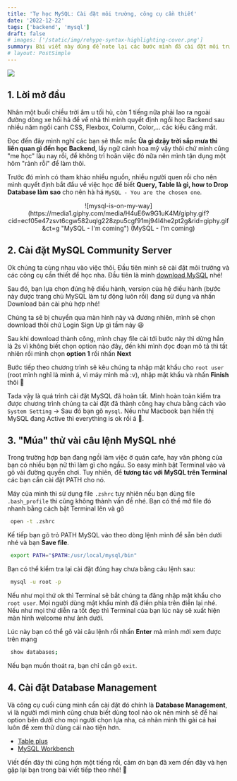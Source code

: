 ```yaml
---
title: 'Tự học MySQL: Cài đặt môi trường, công cụ cần thiết'
date: '2022-12-22'
tags: ['backend', 'mysql']
draft: false
# images: ['/static/img/rehype-syntax-highlighting-cover.png']
summary: Bài viết này dùng để note lại các bước mình đã cài đặt môi trường, công cụ cần thiết để phục vụ việc tự học MySQL. Đây cũng là sự khởi đầu cho việc tìm hiểu thêm lĩnh vực Backend của cá nhân mình.
# layout: PostSimple
---
```


<img
  className="inline"
  src="https://images.unsplash.com/photo-1501163268664-3fdf329d019f?ixlib=rb-4.0.3&ixid=MnwxMjA3fDB8MHxwaG90by1wYWdlfHx8fGVufDB8fHx8&auto=format&fit=crop&w=900&q=80"
/>

<TOCInline toc={props.toc} asDisclosure />

## 1. Lời mở đầu

Nhân một buổi chiều trời âm u tối hù, còn 1 tiếng nữa phải lao ra ngoài đường dòng xe hối hả để về nhà thì mình quyết định ngồi học Backend sau nhiều năm ngồi canh CSS, Flexbox, Column, Color,... các kiểu căng mắt.

Đọc đến đây mình nghĩ các bạn sẽ thắc mắc **Ủa gì dzậy trời sắp mưa thì liên quan gì đến học Backend**, lấy ngữ cảnh hoa mỹ vậy thôi chứ mình cũng "me học" lâu nay rồi, để không trì hoãn việc đó nữa nên mình tận dụng một hôm "rảnh rỗi" để làm thôi.

Trước đó mình có tham khảo nhiều nguồn, nhiều người quen rồi cho nên mình quyết định bắt đầu về việc học để biết **Query, Table là gì, how to Drop Database làm sao** cho nên hà há `MySQL - You are the chosen one`.

<center>
  ![mysql-is-on-my-way](https://media1.giphy.com/media/H4uE6w9G1uK4M/giphy.gif?cid=ecf05e47zsvt6cgw582uqlg228zpu5cgf91mj94l4he2pt2g&rid=giphy.gif&ct=g
  "MySQL - I'm coming") (MySQL - I'm coming)
</center>

## 2. Cài đặt MySQL Community Server

Ok chúng ta cùng nhau vào việc thôi. Đầu tiên mình sẽ cài đặt môi trường và các công cụ cần thiết để học nha. Đầu tiên là mình [download MySQL](https://dev.mysql.com/downloads/) nhé!

<CenterImageInBlog
  src="/static/images/Blog/cai-dat-mysql-community-server.png"
  alt="Cai dat MySQL community server"
/>

Sau đó, bạn lựa chọn đúng hệ điều hành, version của hệ điều hành (bước này được trang chủ MySQL làm tự động luôn rồi) đang sử dụng và nhấn Download bản cài phù hợp nhé!

<CenterImageInBlog
  src="/static/images/Blog/select-install-mysql-verson.png"
  alt="Lua chon ban cai dat MySQL community server"
/>

Chúng ta sẽ bị chuyển qua màn hình này và đương nhiên, mình sẽ chọn download thôi chứ Login Sign Up gì tầm này 😆

<CenterImageInBlog
  src="/static/images/Blog/skip-authen-mysql.png"
  alt="Skip authentication MySQL"
/>

Sau khi download thành công, mình chạy file cài tới bước này thì dừng hẳn là 2s vì không biết chọn option nào đây, đến khi mình đọc đoạn mô tả thì tất nhiên rồi mình chọn **option 1** rồi nhấn **Next**

<CenterImageInBlog
  src="/static/images/Blog/configure-mysql-server.png"
  alt="Configure MySQL server"
/>

Bước tiếp theo chương trình sẽ kêu chúng ta nhập mật khẩu cho `root user` (root mình nghĩ là mình á, vì máy mình mà :v), nhập mật khẩu và nhấn **Finish** thôi 🤪

<CenterImageInBlog
  src="/static/images/Blog/create-password-for-root-user-mysql.png"
  alt="Create password for root user MySQL server"
/>

Tada vậy là quá trình cài đặt MySQL đã hoàn tất. Mình hoàn toàn kiểm tra được chương trình chúng ta cài đặt đã thành công hay chưa bằng cách vào `System Setting` -> Sau đó bạn gõ `mysql`. Nếu như Macbook bạn hiển thị MySQL đang Active thì everything is ok rồi á 👏.

<CenterImageInBlog
  src="/static/images/Blog/check-install-success-mysql.png"
  alt="Check install MySQL success"
/>

## 3. "Múa" thử vài câu lệnh MySQL nhé

Trong trường hợp bạn đang ngồi làm việc ở quán cafe, hay văn phòng của bạn có nhiều bạn nữ thì làm gì cho ngầu. So easy mình bật Terminal vào và gõ vài đường quyền chơi. Tuy nhiên, để **tương tác với MySQL trên Terminal** các bạn cần cài đặt PATH cho nó.

<CenterImageInBlog src="/static/images/Blog/path-find-zshrc.png" alt="Path to find zshrc file" />

Máy của mình thì sử dụng file `.zshrc` tuy nhiên nếu bạn dùng file `.bash_profile` thì cũng không thành vấn đề nhé. Bạn có thể mở file đó nhanh bằng cách bật Terminal lên và gõ

```bash
 open -t .zshrc
```

Kế tiếp bạn gõ trỏ PATH MySQL vào theo dòng lệnh mình để sẵn bên dưới nhé và bạn **Save file**.

```bash
 export PATH="$PATH:/usr/local/mysql/bin"
```

<CenterImageInBlog src="/static/images/Blog/config-mysql-path.png" alt="Config MySQL Path" />

Bạn có thể kiểm tra lại cài đặt đúng hay chưa bằng câu lệnh sau:

```bash
 mysql -u root -p
```

Nếu như mọi thứ ok thì Terminal sẽ bắt chúng ta đăng nhập mật khẩu cho `root user`. Mọi người dùng mật khẩu mình đã điền phía trên điền lại nhé. Nếu như mọi thứ diễn ra tốt đẹp thì Terminal của bạn lúc này sẽ xuất hiện màn hình welcome như ảnh dưới.

<CenterImageInBlog
  src="/static/images/Blog/interact-mysql-on-terminal.png"
  alt="interact MySQL on terminal"
/>

Lúc này bạn có thể gõ vài câu lệnh rồi nhấn **Enter** mà mình mới xem được trên mạng

```bash
 show databases;
```

Nếu bạn muốn thoát ra, bạn chỉ cần gõ `exit`.

## 4. Cài đặt Database Management

Và công cụ cuối cùng mình cần cài đặt đó chính là **Database Management**, vì là người mới mình cũng chưa biết dùng tool nào ok nên mình sẽ để hai option bên dưới cho mọi người chọn lựa nha, cá nhân mình thì gài cả hai luôn để xem thử dùng cái nào tiện hơn.

- [Table plus](https://tableplus.com/download)
- [MySQL Workbench](https://dev.mysql.com/downloads/workbench/)

Viết đến đây thì cũng hơn một tiếng rồi, cảm ơn bạn đã xem đến đây và hẹn gặp lại bạn trong bài viết tiếp theo nhé! 🙌
